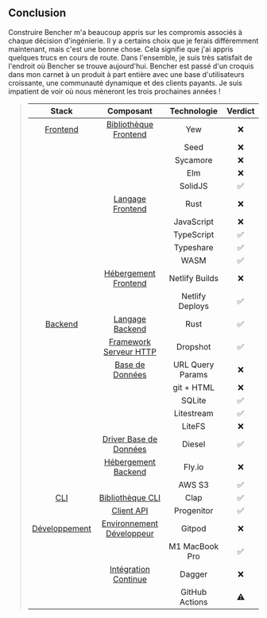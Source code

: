 ## Conclusion

Construire Bencher m'a beaucoup appris sur les compromis
associés à chaque décision d'ingénierie.
Il y a certains choix que je ferais différemment maintenant,
mais c'est une bonne chose.
Cela signifie que j'ai appris quelques trucs en cours de route.
Dans l'ensemble, je suis très satisfait de l'endroit où Bencher se trouve aujourd'hui.
Bencher est passé d'un croquis dans mon carnet à un produit à part entière
avec une base d'utilisateurs croissante, une communauté dynamique et des clients payants.
Je suis impatient de voir où nous mèneront les trois prochaines années !

> |            Stack            |                     Composant                     |    Technologie   | Verdict |
> | :-------------------------: | :-----------------------------------------------: | :--------------: | :-----: |
> |    [Frontend](#frontend)    |       [Bibliothèque Frontend](#frontend-library)  |       Yew        |    ❌    |
> |                             |                                                   |       Seed       |    ❌    |
> |                             |                                                   |     Sycamore     |    ❌    |
> |                             |                                                   |       Elm        |    ❌    |
> |                             |                                                   |     SolidJS      |    ✅    |
> |                             |     [Langage Frontend](#frontend-language)        |       Rust       |    ❌    |
> |                             |                                                   |    JavaScript    |    ❌    |
> |                             |                                                   |    TypeScript    |    ✅    |
> |                             |                                                   |    Typeshare     |    ✅    |
> |                             |                                                   |       WASM       |    ✅    |
> |                             |     [Hébergement Frontend](#frontend-hosting)     |  Netlify Builds  |    ❌    |
> |                             |                                                   | Netlify Deploys  |    ✅    |
> |     [Backend](#backend)     |       [Langage Backend](#backend-language)        |       Rust       |    ✅    |
> |                             |  [Framework Serveur HTTP](#http-server-framework) |     Dropshot     |    ✅    |
> |                             |                 [Base de Données](#database)      | URL Query Params |    ❌    |
> |                             |                                                   |    git + HTML    |    ❌    |
> |                             |                                                   |      SQLite      |    ✅    |
> |                             |                                                   |    Litestream    |    ✅    |
> |                             |                                                   |      LiteFS      |    ❌    |
> |                             |    [Driver Base de Données](#database-driver)     |      Diesel      |    ✅    |
> |                             |      [Hébergement Backend](#backend-hosting)      |      Fly.io      |    ❌    |
> |                             |                                                   |      AWS S3      |    ✅    |
> |         [CLI](#cli)         |            [Bibliothèque CLI](#cli-library)       |       Clap       |    ✅    |
> |                             |      [Client API](#api-client)                    |    Progenitor    |    ✅    |
> | [Développement](#development)|[Environnement Développeur](#developer-environment)|    Gitpod       |    ❌    |
> |                             |                                                   |  M1 MacBook Pro  |    ✅    |
> |                             | [Intégration Continue](#continuous-integration)   |      Dagger      |    ❌    |
> |                             |                                                   |  GitHub Actions  |    ⚠️    |
